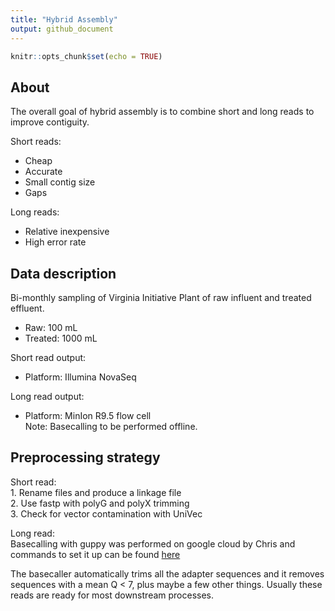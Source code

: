 ```yaml
---
title: "Hybrid Assembly"
output: github_document
---
```


```r
knitr::opts_chunk$set(echo = TRUE)
```

## About
The overall goal of hybrid assembly is to combine short and long reads to improve contiguity.  

Short reads:  

* Cheap  
* Accurate  
* Small contig size  
* Gaps  
    
Long reads:  

* Relative inexpensive  
* High error rate

## Data description
Bi-monthly sampling of Virginia Initiative Plant of raw influent and treated effluent.  

* Raw: 100 mL  
* Treated: 1000 mL  

Short read output:  

* Platform: Illumina NovaSeq  

Long read output:  

* Platform: MinIon R9.5 flow cell  
Note: Basecalling to be performed offline. 

## Preprocessing strategy  

Short read:  
1. Rename files and  produce a linkage file  
2. Use fastp with polyG and polyX trimming  
3. Check for vector contamination with UniVec  

Long read:  
Basecalling with guppy was performed on google cloud by Chris and commands to set it up can be found [here](https://gist.github.com/chrisLanderson/3f8443e5ab837c14c2249102343b6587){target="blank_"}

The basecaller automatically trims all the adapter sequences and it removes sequences with a mean Q < 7, plus maybe a few other things. Usually these reads are ready for most downstream processes.
